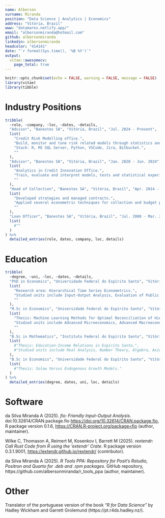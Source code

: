 ```yaml
---
name: Alberson
surname: Miranda
position: "Data Science | Analytics | Economics"
address: "Vitória, Brazil"
www: "datamares.netlify.app/"
email: "albersonmiranda@hotmail.com"
github: albersonmiranda
linkedin: albersonmiranda
headcolor: "414141"
date: "`r format(Sys.time(), '%B %Y')`"
output: 
  vitae::awesomecv:
    page_total: true
---
```


```r
knitr::opts_chunk$set(echo = FALSE, warning = FALSE, message = FALSE)
library(vitae)
library(tibble)
```

# Industry Positions

```r
tribble(
  ~role, ~company, ~loc, ~dates, ~details,
  "Advisor", "Banestes SA", "Vitória, Brazil", "Jul. 2024 - Present",
  list(
    "Credit Risk Modelling office.",
    "Build, monitor and tune risk related models through statistics and machine learning (e.g., probability of default, loss given default, forward looking)",
    "Stack: R, MS SQL Server, Python, VSCode, Jira, Bitbucket.",
    ""
  ),
  "Advisor", "Banestes SA", "Vitória, Brazil", "Jan. 2020 - Jun. 2024",
  list(
    "Analytics in Credit Innovation Office.",
    "Train, evaluate and interpret models, tests and statistical experiments to assist in the decision making and data-related products.",
    ""
  ),
  "Head of Collection", "Banestes SA", "Vitória, Brazil", "Apr. 2014 - Dec. 2019",
  list(
    "Developed strategies and managed contracts.",
    "Applied several econometric techniques for collection and budget planning.",
    ""
  ),
  "Loan Officer", "Banestes SA", "Vitória, Brazil", "Jul. 2008 - Mar. 2014",
  list(
    #""
  )
) %>%
  detailed_entries(role, dates, company, loc, details)
```

# Education

```r
tribble(
  ~degree, ~uni, ~loc, ~dates, ~details,
  "PhD in Economics", "Universidade Federal do Espírito Santo", "Vitória, Brazil", "Jan. 2024 - Present",
  list(
    "Research area: Hierarchical Time Series Econometrics.",
    "Studied units include Input-Output Analysis, Evaluation of Public Policies, Multivariate Methods for Data Analysis.",
    ""
  ),
  "M.Sc in Economics", "Universidade Federal do Espírito Santo", "Vitória, Brazil", "Jan. 2022 - Dec. 2023",
  list(
    "Thesis: Machine Learning Methods for Optimal Reconciliation of Hierarchical and Grouped Time Series",
    "Studied units include Advanced Microeconomics, Advanced Macroeconomics, Advanced Econometrics, Time Series Analysis and Economics of Information, Culture and Knowledge.",
    ""
  ),
  "B.Sc in Mathematics", "Instituto Federal do Espírito Santo", "Vitória, Brazil", "Fev. 2018 - Dec. 2023",
  list(
    #"Thesis: Education-Income Relations in Espírito Santo.",
    #"Studied units include Real Analysis, Number Theory, Algebra, Axiomatic Geometry, Linear Algebra, Statistics and Complex Calculus."
  ),
  "B.Sc in Economics", "Universidade Federal do Espírito Santo", "Vitória, Brazil", "Fev. 2007 - Dec. 2013",
  list(
    #"Thesis: Solow Versus Endogenous Growth Models."
  )
) %>%
  detailed_entries(degree, dates, uni, loc, details)
```

# Software

da Silva Miranda A (2025). _fio: Friendly Input-Output Analysis_. doi:10.32614/CRAN.package.fio <https://doi.org/10.32614/CRAN.package.fio>, R package version 0.1.6, <https://CRAN.R-project.org/package=fio> (author, maintainer).

Wilke C, Thomason A, Reimert M, Kosenkov I, Barrett M (2025). _rextendr: Call Rust Code from R using the 'extendr' Crate_. R package version 0.3.1.9001, <https://extendr.github.io/rextendr/> (contributor).

da Silva Miranda A (2025). _R Tools PPA: Repository for Posit's Rstudio, Positron and Quarto for .deb and .rpm packages_. GitHub repository, https://github.com/albersonmiranda/r_tools_ppa (author, maintainer).

# Other

Translator of the portuguese version of the book _"R for Data Science"_ by Hadley Wickham and Garrett Grolemund (https://pt.r4ds.hadley.nz/).
